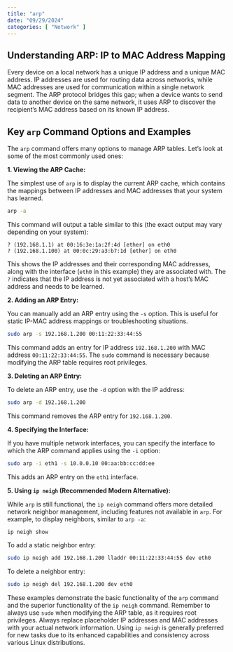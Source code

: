 ```yaml
---
title: "arp"
date: "09/29/2024"
categories: [ "Network" ]
---
```

## Understanding ARP: IP to MAC Address Mapping

Every device on a local network has a unique IP address and a unique MAC address.  IP addresses are used for routing data across networks, while MAC addresses are used for communication within a single network segment.  The ARP protocol bridges this gap; when a device wants to send data to another device on the same network, it uses ARP to discover the recipient's MAC address based on its known IP address.

## Key `arp` Command Options and Examples

The `arp` command offers many options to manage ARP tables. Let's look at some of the most commonly used ones:

**1. Viewing the ARP Cache:**

The simplest use of `arp` is to display the current ARP cache, which contains the mappings between IP addresses and MAC addresses that your system has learned.

```bash
arp -a
```

This command will output a table similar to this (the exact output may vary depending on your system):

```
? (192.168.1.1) at 00:16:3e:1a:2f:4d [ether] on eth0
? (192.168.1.100) at 00:0c:29:a3:b7:1d [ether] on eth0
```

This shows the IP addresses and their corresponding MAC addresses, along with the interface (`eth0` in this example) they are associated with.  The `?` indicates that the IP address is not yet associated with a host's MAC address and needs to be learned.

**2. Adding an ARP Entry:**

You can manually add an ARP entry using the `-s` option. This is useful for static IP-MAC address mappings or troubleshooting situations.

```bash
sudo arp -s 192.168.1.200 00:11:22:33:44:55
```

This command adds an entry for IP address `192.168.1.200` with MAC address `00:11:22:33:44:55`.  The `sudo` command is necessary because modifying the ARP table requires root privileges.

**3. Deleting an ARP Entry:**

To delete an ARP entry, use the `-d` option with the IP address:

```bash
sudo arp -d 192.168.1.200
```

This command removes the ARP entry for `192.168.1.200`.

**4. Specifying the Interface:**

If you have multiple network interfaces, you can specify the interface to which the ARP command applies using the `-i` option:

```bash
sudo arp -i eth1 -s 10.0.0.10 00:aa:bb:cc:dd:ee
```

This adds an ARP entry on the `eth1` interface.

**5.  Using `ip neigh` (Recommended Modern Alternative):**

While `arp` is still functional, the `ip neigh` command offers more detailed network neighbor management, including features not available in `arp`. For example, to display neighbors, similar to `arp -a`:

```bash
ip neigh show
```

To add a static neighbor entry:

```bash
sudo ip neigh add 192.168.1.200 lladdr 00:11:22:33:44:55 dev eth0
```


To delete a neighbor entry:

```bash
sudo ip neigh del 192.168.1.200 dev eth0
```


These examples demonstrate the basic functionality of the `arp` command and the superior functionality of the `ip neigh` command. Remember to always use `sudo` when modifying the ARP table, as it requires root privileges.  Always replace placeholder IP addresses and MAC addresses with your actual network information.  Using `ip neigh` is generally preferred for new tasks due to its enhanced capabilities and consistency across various Linux distributions.

